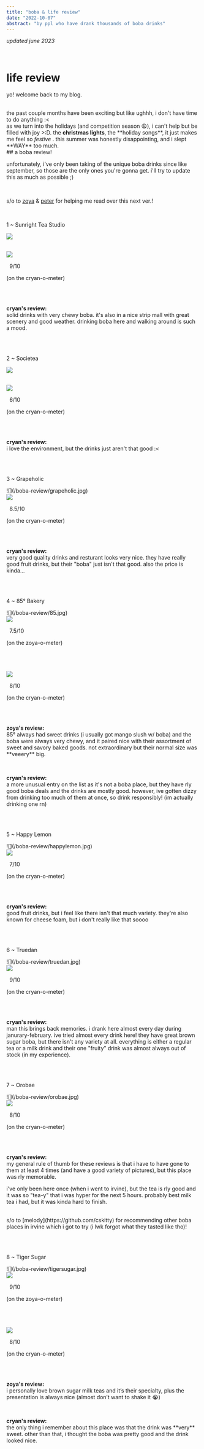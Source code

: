 ```yaml
---
title: "boba & life review"
date: "2022-10-07"
abstract: "by ppl who have drank thousands of boba drinks"
---
```


_updated june 2023_

<br />

# life review

yo! welcome back to my blog.

<br />
the past couple months have been exciting but like ughhh, i don't have time to do
anything :&lt;

<br />
as we turn into the holidays (and competition season 😩), i can't help but be filled
with joy >:D. the <b style={{ color: "#ff3a2f", display: "inline" }}>
  christmas
</b> <b style={{ color: "#0cb04a", display: "inline" }}>lights</b>, the
**holiday songs**, it just makes me feel so <i style={{ color: "#c79114" }}>
  festive
</i>. this summer was honestly disappointing, and i slept **WAY** too much.

<br />
## a boba review!

unfortunately, i've only been taking of the unique boba drinks since like september, so those
are the only ones you're gonna get. i'll try to update this as much as possible ;)

<br />

s/o to [zoya](https://www.instagram.com/zoyashussain/) & [peter](https://www.cytronicoder.com/) for
helping me read over this next ver.!

<br />

<p
  style={{
    backgroundImage: "linear-gradient(60deg, #efd585, #FFB03A)",
    backgroundClip: "text",
    color: "transparent",
    fontSize: "2.1rem",
    width: "fit-content",
    lineHeight: "2.25rem",
    fontWeight: "700",
    WebkitBackgroundClip: "text",
  }}
>
  1 ~ Sunright Tea Studio
</p>

![](/boba-review/sunright.jpg)

  <br />
  <img src="/moo.svg" style={{ width: "80px", display: "inline-block", marginTop: "-20px" }}></img>
  <p
    style={{
      fontWeight: "1000",
      fontSize: "2rem",
      display: "inline-block",
    }}
  >
    &nbsp;&nbsp;9/10
  </p>
  <p style={{ fontSize: "0.5rem", display: "inline-block" }}>
    (on the cryan-o-meter)
  </p>
  <br />
  <br />
<div
  style={{
    padding: "2px",
    backgroundColor: "rgb(71, 85, 105, 0.1)",
    borderRadius: "0.5rem",
  }}

>

<p
  style={{
    padding: "5px",
  }}
>
  <b>cryan's review:</b> <br />
  solid drinks with very chewy boba. it's also in a nice strip mall with great scenery
  and good weather. drinking boba here and walking around is such a mood.
</p>

</div>

<br />
<br />

<p
  style={{
    backgroundImage: "linear-gradient(60deg, #7d937b, #ddbe80)",
    backgroundClip: "text",
    color: "transparent",
    fontSize: "2.1rem",
    width: "fit-content",
    lineHeight: "2.25rem",
    fontWeight: "700",
    WebkitBackgroundClip: "text",
  }}
>
  2 ~ Societea
</p>

![](/boba-review/societea.jpg)

  <br />
  <img src="/moo.svg" style={{ width: "80px", display: "inline-block", marginTop: "-20px" }}></img>
  <p
    style={{
      fontWeight: "1000",
      fontSize: "2rem",
      display: "inline-block",
    }}
  >
    &nbsp;&nbsp;6/10
  </p>
  <p style={{ fontSize: "0.5rem", display: "inline-block" }}>
    (on the cryan-o-meter)
  </p>
  <br />
  <br />
<div
  style={{
    padding: "2px",
    backgroundColor: "rgb(71, 85, 105, 0.1)",
    borderRadius: "0.5rem",
  }}

>

<p
  style={{
    padding: "5px",
  }}
>
  <b>cryan's review:</b> <br />i love the environment, but the drinks just
  aren't that good :&lt;
</p>

</div>
<br />
<br />
<p
  style={{
    backgroundImage: "linear-gradient(20deg, #c7617c, #f8cd5a)",
    width: "fit-content",
    backgroundClip: "text",
    color: "transparent",
    fontSize: "2.1rem",
    lineHeight: "2.25rem",
    fontWeight: "700",
    WebkitBackgroundClip: "text",
  }}
>
  3 ~ Grapeholic
</p>
![](/boba-review/grapeholic.jpg)

  <br />
  <img src="/moo.svg" style={{ width: "80px", display: "inline-block", marginTop: "-20px" }}></img>
  <p
    style={{
      fontWeight: "1000",
      fontSize: "2rem",
      display: "inline-block",
    }}
  >
    &nbsp;&nbsp;8.5/10
  </p>
  <p style={{ fontSize: "0.5rem", display: "inline-block" }}>
    (on the cryan-o-meter)
  </p>
  <br />
  <br />
<div
  style={{
    padding: "2px",
    backgroundColor: "rgb(71, 85, 105, 0.1)",
    borderRadius: "0.5rem",
  }}

>

<p
  style={{
    padding: "5px",
  }}
>
  <b>cryan's review:</b> <br />
  very good quality drinks and resturant looks very nice. they have really good fruit
  drinks, but their "boba" just isn't that good. also the price is kinda...
</p>

</div>

<br />
<br />
<p
  style={{
    backgroundImage: "linear-gradient(20deg, #7c7199, #c3a886)",
    width: "fit-content",
    backgroundClip: "text",
    color: "transparent",
    fontSize: "2.1rem",
    lineHeight: "2.25rem",
    fontWeight: "700",
    WebkitBackgroundClip: "text",
  }}
>
  4 ~ 85&#176; Bakery
</p>
![](/boba-review/85.jpg)

  <br />
    <img src="/boba-review/zoya.png" style={{ width: "80px", display: "inline-block", marginTop: "-20px", borderRadius: "20px" }}></img>
  <p
    style={{
      fontWeight: "1000",
      fontSize: "2rem",
      display: "inline-block",
    }}
  >
    &nbsp;&nbsp;7.5/10
  </p>
  <p style={{ fontSize: "0.5rem", display: "inline-block" }}>
    (on the zoya-o-meter)
  </p>
  <br />
  <br />
  <br />
  <img src="/moo.svg" style={{ width: "80px", display: "inline-block", marginTop: "-20px" }}></img>
  <p
    style={{
      fontWeight: "1000",
      fontSize: "2rem",
      display: "inline-block",
    }}
  >
    &nbsp;&nbsp;8/10
  </p>
  <p style={{ fontSize: "0.5rem", display: "inline-block" }}>
    (on the cryan-o-meter)
  </p>
  <br />
  <br />
  <div
  style={{
    padding: "2px",
    backgroundColor: "rgb(71, 85, 105, 0.1)",
    borderRadius: "0.5rem",
  }}

>

<p
  style={{
    padding: "5px",
  }}
>
  <b>zoya's review:</b> <br />
  85&#176; always had sweet drinks (i usually got mango slush w/ boba) and the boba
  were always very chewy, and it paired nice with their assortment of sweet and savory
  baked goods. not extraordinary but their normal size was **veeery** big.
</p>

</div>
<br />
<div
  style={{
    padding: "2px",
    backgroundColor: "rgb(71, 85, 105, 0.1)",
    borderRadius: "0.5rem",
  }}

>

<p
  style={{
    padding: "5px",
  }}
>
  <b>cryan's review:</b> <br />a more unusual entry on the list as it's not a
  boba place, but they have rly good boba deals and the drinks are mostly good.
  however, ive gotten dizzy from drinking too much of them at once, so drink
  responsibly! (im actually drinking one rn)
</p>

</div>

<br />
<br />
<p
  style={{
    backgroundImage: "linear-gradient(20deg, #834201, #eae54c)",
    width: "fit-content",
    backgroundClip: "text",
    color: "transparent",
    fontSize: "2.1rem",
    lineHeight: "2.25rem",
    fontWeight: "700",
    WebkitBackgroundClip: "text",
  }}
>
  5 ~ Happy Lemon
</p>
![](/boba-review/happylemon.jpg)

  <br />
  <img src="/moo.svg" style={{ width: "80px", display: "inline-block", marginTop: "-20px" }}></img>
  <p
    style={{
      fontWeight: "1000",
      fontSize: "2rem",
      display: "inline-block",
    }}
  >
    &nbsp;&nbsp;7/10
  </p>
  <p style={{ fontSize: "0.5rem", display: "inline-block" }}>
    (on the cryan-o-meter)
  </p>
  <br />
  <br />
<div
  style={{
    padding: "2px",
    backgroundColor: "rgb(71, 85, 105, 0.1)",
    borderRadius: "0.5rem",
  }}

>

<p
  style={{
    padding: "5px",
  }}
>
  <b>cryan's review:</b> <br />
  good fruit drinks, but i feel like there isn't that much variety. they're also
  known for cheese foam, but i don't really like that soooo
</p>

</div>

<br />
<br />
<p
  style={{
    backgroundImage: "linear-gradient(20deg, #e7d192, #2f2922)",
    width: "fit-content",
    backgroundClip: "text",
    color: "transparent",
    fontSize: "2.1rem",
    lineHeight: "2.25rem",
    fontWeight: "700",
    WebkitBackgroundClip: "text",
  }}
>
  6 ~ Truedan
</p>
![](/boba-review/truedan.jpg)

  <br />
  <img src="/moo.svg" style={{ width: "80px", display: "inline-block", marginTop: "-20px" }}></img>
  <p
    style={{
      fontWeight: "1000",
      fontSize: "2rem",
      display: "inline-block",
    }}
  >
    &nbsp;&nbsp;9/10
  </p>
  <p style={{ fontSize: "0.5rem", display: "inline-block" }}>
    (on the cryan-o-meter)
  </p>
  <br />
  <br />
<div
  style={{
    padding: "2px",
    backgroundColor: "rgb(71, 85, 105, 0.1)",
    borderRadius: "0.5rem",
  }}

>

<p
  style={{
    padding: "5px",
  }}
>
  <b>cryan's review:</b> <br />
  man this brings back memories. i drank here almost every day during janurary-february.
  ive tried almost every drink here! they have great brown sugar boba, but there
  isn't any variety at all. everything is either a regular tea or a milk drink and
  their one "fruity" drink was almost always out of stock (in my experience).
</p>

</div>

<br />
<br />
<p
  style={{
    backgroundImage: "linear-gradient(20deg, #7f5c53, #2f2922)",
    width: "fit-content",
    backgroundClip: "text",
    color: "transparent",
    fontSize: "2.1rem",
    lineHeight: "2.25rem",
    fontWeight: "700",
    WebkitBackgroundClip: "text",
  }}
>
  7 ~ Orobae
</p>
![](/boba-review/orobae.jpg)

  <br />
  <img src="/moo.svg" style={{ width: "80px", display: "inline-block", marginTop: "-20px" }}></img>
  <p
    style={{
      fontWeight: "1000",
      fontSize: "2rem",
      display: "inline-block",
    }}
  >
    &nbsp;&nbsp;8/10
  </p>
  <p style={{ fontSize: "0.5rem", display: "inline-block" }}>
    (on the cryan-o-meter)
  </p>
  <br />
  <br />
<div
  style={{
    padding: "2px",
    backgroundColor: "rgb(71, 85, 105, 0.1)",
    borderRadius: "0.5rem",
  }}

>

<p
  style={{
    padding: "5px",
  }}
>
  <b>cryan's review:</b> <br />
  my general rule of thumb for these reviews is that i have to have gone to them at least 4
  times (and have a good variety of pictures), but this place was rly memorable.

i've only been here once (when i went to irvine), but the tea is rly good and it was so "tea-y"
that i was hyper for the next 5 hours. probably best milk tea i had, but it was kinda hard to finish.

<br />
s/o to [melody](https://github.com/cskitty) for recommending other boba places in
irvine which i got to try (i lwk forgot what they tasted like tho)!

</p>

</div>
<br />
<br />
<p
  style={{
    backgroundImage: "linear-gradient(20deg, #7f5c53, #f4e687)",
    width: "fit-content",
    backgroundClip: "text",
    color: "transparent",
    fontSize: "2.1rem",
    lineHeight: "2.25rem",
    fontWeight: "700",
    WebkitBackgroundClip: "text",
  }}
>
  8 ~ Tiger Sugar
</p>
![](/boba-review/tigersugar.jpg)

  <br />
    <img src="/boba-review/zoya.png" style={{ width: "80px", display: "inline-block", marginTop: "-20px", borderRadius: "20px" }}></img>
  <p
    style={{
      fontWeight: "1000",
      fontSize: "2rem",
      display: "inline-block",
    }}
  >
    &nbsp;&nbsp;9/10
  </p>
  <p style={{ fontSize: "0.5rem", display: "inline-block" }}>
    (on the zoya-o-meter)
  </p>
  <br />
  <br />
  <br />
  <img src="/moo.svg" style={{ width: "80px", display: "inline-block", marginTop: "-20px" }}></img>
  <p
    style={{
      fontWeight: "1000",
      fontSize: "2rem",
      display: "inline-block",
    }}
  >
    &nbsp;&nbsp;8/10
  </p>
  <p style={{ fontSize: "0.5rem", display: "inline-block" }}>
    (on the cryan-o-meter)
  </p>
  <br />
  <br />
  <div
  style={{
    padding: "2px",
    backgroundColor: "rgb(71, 85, 105, 0.1)",
    borderRadius: "0.5rem",
  }}

>

<p
  style={{
    padding: "5px",
  }}
>
  <b>zoya's review:</b> <br />
 i personally love brown sugar milk teas and it’s their specialty, plus the presentation is always nice (almost don’t want to shake it 😭)

</p>

</div>
<br />
<div
  style={{
    padding: "2px",
    backgroundColor: "rgb(71, 85, 105, 0.1)",
    borderRadius: "0.5rem",
  }}

>

<p
  style={{
    padding: "5px",
  }}
>
  <b>cryan's review:</b> <br />
  the only thing i remember about this place was that the drink was **very** sweet. other than that,
  i thought the boba was pretty good and the drink looked nice.

</p>

</div>
